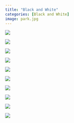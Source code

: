 ```yaml
---
title: "Black and White"
categories: [Black and White]
image: park.jpg
---
```


![](images/3713.jpg){fig-align="center"}

![](images/park.JPG){fig-align="center"}

![](images/3646.jpg){fig-align="center"}

![](images/4207.jpg){fig-align="center"}

![](images/3642.jpg){fig-align="center"}

![](images/4112.jpg){fig-align="center"}

![](images/4183.jpg){fig-align="center"}

![](images/4241.jpg){fig-align="center"}

![](images/3667.jpg){fig-align="center"}

![](images/4085.jpg){fig-align="center"}
